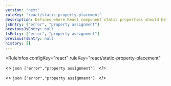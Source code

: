 ```yaml
---
version: "next"
ruleKey: "react/static-property-placement"
description: Defines where React component static properties should be positioned
jsEntry: ["error", "property assignment"]
previousJsEntry: null
tsEntry: ["error", "property assignment"]
previousTsEntry: null
history: []
---
```


<RuleInfos 
  configKey="react" 
  ruleKey="react/static-property-placement" 
>
  <>
    ```json
    ["error","property assignment"]
    ```
  </>

  <>
    ```json
    ["error","property assignment"]
    ```
  </>
</RuleInfos>
